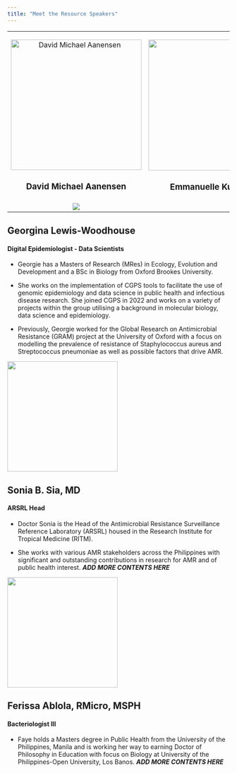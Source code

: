 ```yaml
---
title: "Meet the Resource Speakers"
---
```


+:--------------------------------------------------------------------------------:+:-----------------------------------:+
| [![David Michael Aanensen](img/david_cgps.jpg){width="296"}](speakers/david.qmd) | ![](img/emma_cgps.jpg){width="297"} |
|                                                                                  |                                     |
| ### **David Michael Aanensen**                                                   | ### Emmanuelle Kumaran              |
+----------------------------------------------------------------------------------+-------------------------------------+
| ![](img/georgie_cgps.jpg)                                                        |                                     |
+----------------------------------------------------------------------------------+-------------------------------------+

## **Georgina Lewis-Woodhouse**

#### Digital Epidemiologist - Data Scientists

-   Georgie has a Masters of Research (MRes) in Ecology, Evolution and Development and a BSc in Biology from Oxford Brookes University.

-   She works on the implementation of CGPS tools to facilitate the use of genomic epidemiology and data science in public health and infectious disease research. She joined CGPS in 2022 and works on a variety of projects within the group utilising a background in molecular biology, data science and epidemiology.

-   Previously, Georgie worked for the Global Research on Antimicrobial Resistance (GRAM) project at the University of Oxford with a focus on modelling the prevalence of resistance of Staphylococcus aureus and Streptococcus pneumoniae as well as possible factors that drive AMR.

![](img/docsonia_ritm.jpg){fig-align="center" width="250"}

## **Sonia B. Sia, MD**

#### ARSRL Head

-   Doctor Sonia is the Head of the Antimicrobial Resistance Surveillance Reference Laboratory (ARSRL) housed in the Research Institute for Tropical Medicine (RITM).

-   She works with various AMR stakeholders across the Philippines with significant and outstanding contributions in research for AMR and of public health interest. ***ADD MORE CONTENTS HERE***

![](img/maamfaye_ritm.jpg){fig-align="center" width="250"}

## **Ferissa Ablola, RMicro, MSPH**

#### Bacteriologist III

-   Faye holds a Masters degree in Public Health from the University of the Philippines, Manila and is working her way to earning Doctor of Philosophy in Education with focus on Biology at University of the Philippines-Open University, Los Banos. ***ADD MORE CONTENTS HERE***
